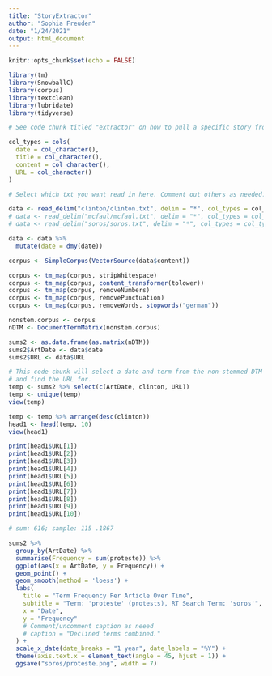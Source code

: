 ```yaml
---
title: "StoryExtractor"
author: "Sophia Freuden"
date: "1/24/2021"
output: html_document
---
```


```r
knitr::opts_chunk$set(echo = FALSE)
```

```r
library(tm)
library(SnowballC)
library(corpus)
library(textclean)
library(lubridate)
library(tidyverse)

# See code chunk titled "extractor" on how to pull a specific story from an RT search term by internal term (i.e. look for story with most hits for "russland" within search term "soros").
```

```r
col_types = cols(
  date = col_character(),
  title = col_character(),
  content = col_character(),
  URL = col_character()
)

# Select which txt you want read in here. Comment out others as needed.

data <- read_delim("clinton/clinton.txt", delim = "*", col_types = col_types)
# data <- read_delim("mcfaul/mcfaul.txt", delim = "*", col_types = col_types)
# data <- read_delim("soros/soros.txt", delim = "*", col_types = col_types)

data <- data %>%
  mutate(date = dmy(date))

corpus <- SimpleCorpus(VectorSource(data$content))

corpus <- tm_map(corpus, stripWhitespace)
corpus <- tm_map(corpus, content_transformer(tolower))
corpus <- tm_map(corpus, removeNumbers)
corpus <- tm_map(corpus, removePunctuation)
corpus <- tm_map(corpus, removeWords, stopwords("german"))

nonstem.corpus <- corpus
nDTM <- DocumentTermMatrix(nonstem.corpus)

sums2 <- as.data.frame(as.matrix(nDTM))
sums2$ArtDate <- data$date
sums2$URL <- data$URL
```

```r
# This code chunk will select a date and term from the non-stemmed DTM that you can view
# and find the URL for.
temp <- sums2 %>% select(c(ArtDate, clinton, URL))
temp <- unique(temp)
view(temp)

temp <- temp %>% arrange(desc(clinton))
head1 <- head(temp, 10)
view(head1)

print(head1$URL[1])
print(head1$URL[2])
print(head1$URL[3])
print(head1$URL[4])
print(head1$URL[5])
print(head1$URL[6])
print(head1$URL[7])
print(head1$URL[8])
print(head1$URL[9])
print(head1$URL[10])

# sum: 616; sample: 115 .1867
```

```r
sums2 %>%
  group_by(ArtDate) %>% 
  summarise(Frequency = sum(proteste)) %>%
  ggplot(aes(x = ArtDate, y = Frequency)) +
  geom_point() +
  geom_smooth(method = 'loess') +
  labs(
    title = "Term Frequency Per Article Over Time",
    subtitle = "Term: 'proteste' (protests), RT Search Term: 'soros'",
    x = "Date",
    y = "Frequency"
    # Comment/uncomment caption as neeed
    # caption = "Declined terms combined."
  ) +
  scale_x_date(date_breaks = "1 year", date_labels = "%Y") +
  theme(axis.text.x = element_text(angle = 45, hjust = 1)) +
  ggsave("soros/proteste.png", width = 7)
```


